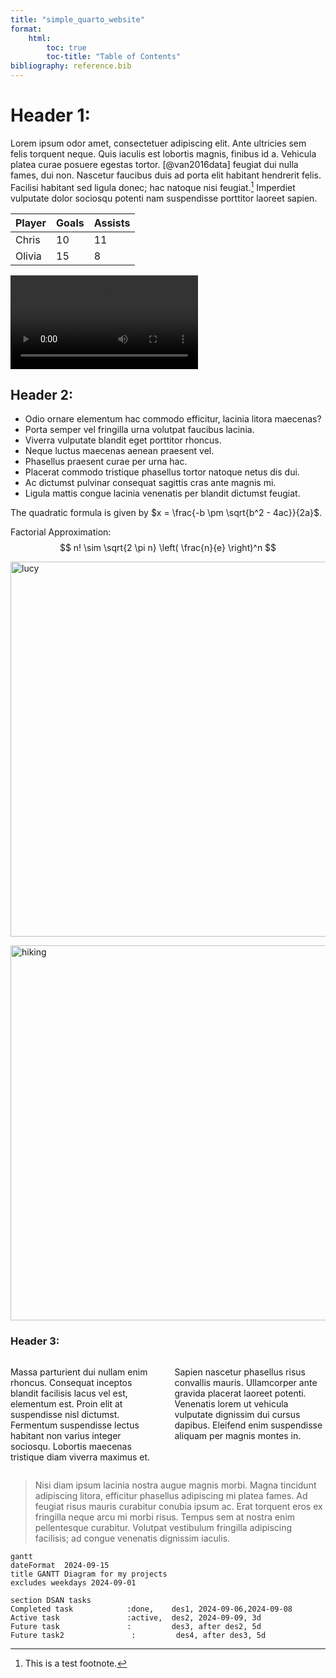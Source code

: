 ```yaml
---
title: "simple_quarto_website"
format:
    html:
        toc: true
        toc-title: "Table of Contents"
bibliography: reference.bib
---
```


# Header 1:
Lorem ipsum odor amet, consectetuer adipiscing elit. Ante ultricies sem felis torquent neque. Quis iaculis est lobortis magnis, finibus id a. Vehicula platea curae posuere egestas tortor. [@van2016data] feugiat dui nulla fames, dui non. Nascetur faucibus duis ad porta elit habitant hendrerit felis. Facilisi habitant sed ligula donec; hac natoque nisi feugiat.[^1] Imperdiet vulputate dolor sociosqu potenti nam suspendisse porttitor laoreet sapien.

[^1]: This is a test footnote.

| Player | Goals | Assists |
| -------- | -------- | -------- |
| Chris | 10 | 11 |
| Olivia | 15 | 8 |

![](/images/loopedmp4.mp4)

## Header 2:
- Odio ornare elementum hac commodo efficitur, lacinia litora maecenas? 
- Porta semper vel fringilla urna volutpat faucibus lacinia. 
- Viverra vulputate blandit eget porttitor rhoncus. 
- Neque luctus maecenas aenean praesent vel. 
- Phasellus praesent curae per urna hac. 
- Placerat commodo tristique phasellus tortor natoque netus dis dui. 
- Ac dictumst pulvinar consequat sagittis cras ante magnis mi. 
- Ligula mattis congue lacinia venenatis per blandit dictumst feugiat.


The quadratic formula is given by $x = \frac{-b \pm \sqrt{b^2 - 4ac}}{2a}$.

Factorial Approximation:
$$
n! \sim \sqrt{2 \pi n} \left( \frac{n}{e} \right)^n
$$

<img src="/images/IMG_0588.JPG" alt="lucy" width="600" />

<img src="/images/IMG_1039.jpg" alt="hiking" width="600" />

### Header 3:
::: columns
::: {.column width="50%"}
Massa parturient dui nullam enim rhoncus. Consequat inceptos blandit facilisis lacus vel est, elementum est. Proin elit at suspendisse nisl dictumst. Fermentum suspendisse lectus habitant non varius integer sociosqu. Lobortis maecenas tristique diam viverra maximus et. 
:::

::: {.column width="50%"}
Sapien nascetur phasellus risus convallis mauris. Ullamcorper ante gravida placerat laoreet potenti. Venenatis lorem ut vehicula vulputate dignissim dui cursus dapibus. Eleifend enim suspendisse aliquam per magnis montes in.
:::
:::

> Nisi diam ipsum lacinia nostra augue magnis morbi. Magna tincidunt adipiscing litora, efficitur phasellus adipiscing mi platea fames. Ad feugiat risus mauris curabitur conubia ipsum ac. Erat torquent eros ex fringilla neque arcu mi morbi risus. Tempus sem at nostra enim pellentesque curabitur. Volutpat vestibulum fringilla adipiscing facilisis; ad congue venenatis dignissim iaculis.

```mermaid
gantt
dateFormat  2024-09-15
title GANTT Diagram for my projects
excludes weekdays 2024-09-01

section DSAN tasks
Completed task            :done,    des1, 2024-09-06,2024-09-08
Active task               :active,  des2, 2024-09-09, 3d
Future task               :         des3, after des2, 5d
Future task2               :         des4, after des3, 5d
```
